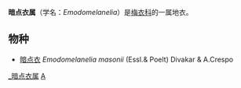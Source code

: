 {{Automatic Taxobox
| taxon = Emodomelanelia 
| authority = Divakar & A. Crespo
}}

'''暗点衣属'''（学名：''Emodomelanelia''）是[[梅衣科|梅衣科]]的一属地衣。

==物种==
* [[暗点衣|暗点衣]] ''Emodomelanelia masonii'' (Essl.& Poelt) Divakar & A.Crespo

{{Taxonbar}}
[[Category:_暗点衣属|]]
[[Category:_梅衣科|A]]